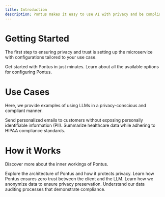 ```yaml
---
title: Introduction
description: Pontus makes it easy to use AI with privacy and be compliant with regulations like HIPAA, GDPR, and CCPA. Pontus is a privacy layer for your LLM interactions, ensuring trust and compliance.
---
```



# Getting Started

The first step to ensuring privacy and trust is setting up the microservice with configurations tailored to your use case.

<CardGroup cols={2}>
  <Card 
    title="Quickstart"
    icon="rocket"
    href="quickstart"
  >
    Get started with Pontus in just minutes.

  </Card>
  <Card
    title="Configuration"
    icon="pen-to-square"
    href="configuration/introduction"
  >
    Learn about all the available options for configuring Pontus.
  </Card>
</CardGroup>

# Use Cases

Here, we provide examples of using LLMs in a privacy-conscious and compliant manner.

<CardGroup cols={2}>
  <Card
    title="Marketing Emails"
    icon="envelope"
    href="tutorials/email-marketing"
  >
    Send personalized emails to customers without exposing personally identifiable information (PII).
  </Card>
  <Card
    title="Summarizing Healthcare Data"
    icon="heart"
    href="tutorials/healthcare-doc"
  >
    Summarize healthcare data while adhering to HIPAA compliance standards.
  </Card>
</CardGroup>


# How it Works

Discover more about the inner workings of Pontus.

<CardGroup cols={2}>
  <Card
    title="Privacy Layer"
    icon="layer-group"
    href="essentials/privacy-layer"
  >
    Explore the architecture of Pontus and how it protects privacy.
  </Card>
  <Card
    title="Zero Trust"
    icon="user"
    href="essentials/zero-trust"
  >
    Learn how Pontus ensures zero trust between the client and the LLM.
  </Card>
  <Card
    title="Anonymization"
    icon="lock"
    href="essentials/anonymization"
  >
    Learn how we anonymize data to ensure privacy preservation.
  </Card>
  <Card
    title="Auditing"
    icon="clipboard-list"
    href="essentials/auditing"
  >
    Understand our data auditing processes that demonstrate compliance.
  </Card>
</CardGroup>
